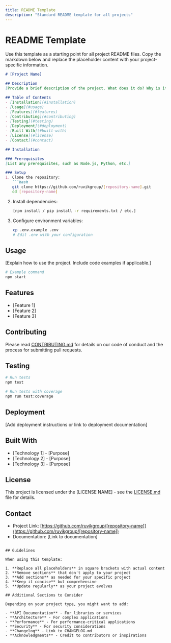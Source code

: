 ```yaml
---
title: README Template
description: "Standard README template for all projects"
---
```


# README Template

Use this template as a starting point for all project README files. Copy the markdown below and replace the placeholder content with your project-specific information.

```markdown
# [Project Name]

## Description
[Provide a brief description of the project. What does it do? Why is it useful?]

## Table of Contents
- [Installation](#installation)
- [Usage](#usage)
- [Features](#features)
- [Contributing](#contributing)
- [Testing](#testing)
- [Deployment](#deployment)
- [Built With](#built-with)
- [License](#license)
- [Contact](#contact)

## Installation

### Prerequisites
[List any prerequisites, such as Node.js, Python, etc.]

### Setup
1. Clone the repository:
   ```bash
   git clone https://github.com/ruvikgroup/[repository-name].git
   cd [repository-name]
   ```

2. Install dependencies:
   ```bash
   [npm install / pip install -r requirements.txt / etc.]
   ```

3. Configure environment variables:
   ```bash
   cp .env.example .env
   # Edit .env with your configuration
   ```

## Usage
[Explain how to use the project. Include code examples if applicable.]

```bash
# Example command
npm start
```

## Features
- [Feature 1]
- [Feature 2]
- [Feature 3]

## Contributing
Please read [CONTRIBUTING.md](CONTRIBUTING.md) for details on our code of conduct and the process for submitting pull requests.

## Testing
```bash
# Run tests
npm test

# Run tests with coverage
npm run test:coverage
```

## Deployment
[Add deployment instructions or link to deployment documentation]

## Built With
- [Technology 1] - [Purpose]
- [Technology 2] - [Purpose]
- [Technology 3] - [Purpose]

## License
This project is licensed under the [LICENSE NAME] - see the [LICENSE.md](LICENSE.md) file for details.

## Contact
- Project Link: [https://github.com/ruvikgroup/[repository-name]](https://github.com/ruvikgroup/[repository-name])
- Documentation: [Link to documentation]
```

## Guidelines

When using this template:

1. **Replace all placeholders** in square brackets with actual content
2. **Remove sections** that don't apply to your project
3. **Add sections** as needed for your specific project
4. **Keep it concise** but comprehensive
5. **Update regularly** as your project evolves

## Additional Sections to Consider

Depending on your project type, you might want to add:

- **API Documentation** - For libraries or services
- **Architecture** - For complex applications
- **Performance** - For performance-critical applications
- **Security** - For security considerations
- **Changelog** - Link to CHANGELOG.md
- **Acknowledgments** - Credit to contributors or inspirations